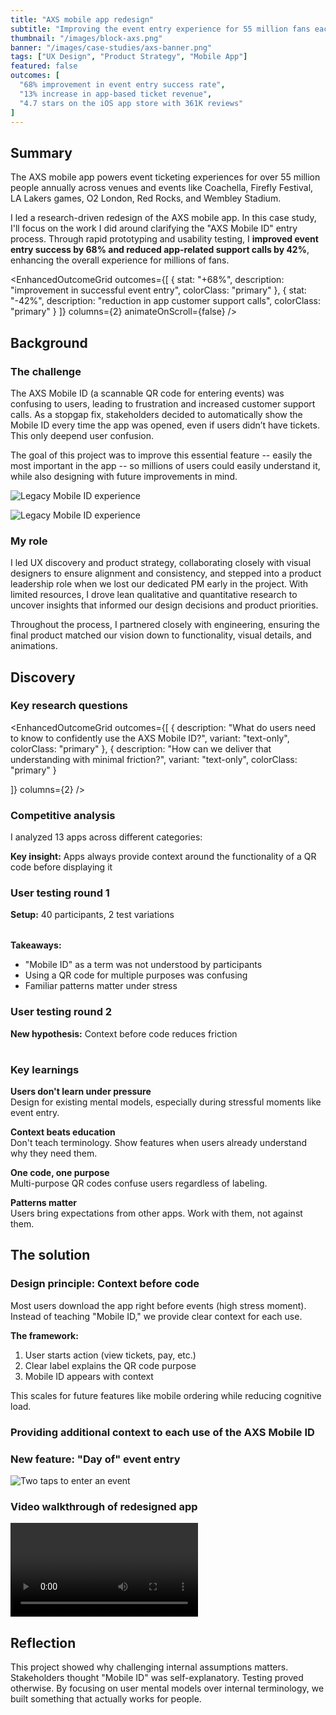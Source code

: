 ```yaml
---
title: "AXS mobile app redesign"
subtitle: "Improving the event entry experience for 55 million fans each year"
thumbnail: "/images/block-axs.png"
banner: "/images/case-studies/axs-banner.png"
tags: ["UX Design", "Product Strategy", "Mobile App"]
featured: false
outcomes: [
  "68% improvement in event entry success rate",
  "13% increase in app-based ticket revenue",
  "4.7 stars on the iOS app store with 361K reviews"
]
---
```









## Summary


<ProjectDetails 
goal="Reduce event entry friction, increase customer understanding"
responsibilities="UX design, customer research, product strategy"
duration="6 months"
/>

The AXS mobile app powers event ticketing experiences for over 55 million people annually across venues and events like Coachella, Firefly Festival, LA Lakers games, O2 London, Red Rocks, and Wembley Stadium.

I led a research-driven redesign of the AXS mobile app. In this case study, I'll focus on the work I did around clarifying the "AXS Mobile ID" entry process. Through rapid prototyping and usability testing, I <strong>improved event entry success by 68% and reduced app-related support calls by 42%</strong>, enhancing the overall experience for millions of fans.


  
  
<EnhancedOutcomeGrid 
  outcomes={[
    {
      stat: "+68%",
      description: "improvement in successful event entry",
      colorClass: "primary"
    },
    {
      stat: "-42%",
      description: "reduction in app customer support calls",
      colorClass: "primary"
    }
  ]}
  columns={2}
  animateOnScroll={false}
/>

<FeaturedQuote
              quote="While leading the mobile app design, Josh conducted UX research that surfaced critical themes and insights. He framed those findings to stakeholders, executives, and the larger company in a concise way that provided a clear path forward."
              authorName="Bill Franz"
              authorTitle="UX Design Director at AXS"
              authorImage="/images/portrait-bill.jpeg"
            />

## Background

### The challenge

The AXS Mobile ID (a scannable QR code for entering events) was confusing to users, leading to frustration and increased customer support calls. As a stopgap fix, stakeholders decided to automatically show the Mobile ID every time the app was opened, even if users didn’t have tickets. This only deepend user confusion. 

The goal of this project was to improve this essential feature -- easily the most important in the app -- so millions of users could easily understand it, while also designing with future improvements in mind.

![Legacy Mobile ID experience](/images/case-studies/axs-oldapp-promo.png)

![Legacy Mobile ID experience](/images/case-studies/axs-oldapp-mobileid.gif)

### My role

I led UX discovery and product strategy, collaborating closely with visual designers to ensure alignment and consistency, and stepped into a product leadership role when we lost our dedicated PM early in the project. With limited resources, I drove lean qualitative and quantitative research to uncover insights that informed our design decisions and product priorities. 

Throughout the process, I partnered closely with engineering, ensuring the final product matched our vision down to functionality, visual details, and animations.




## Discovery 

### Key research questions

<EnhancedOutcomeGrid 
  outcomes={[
    {
      description: "What do users need to know to confidently use the AXS Mobile ID?",
      variant: "text-only",
      colorClass: "primary"
    },
    {
      description: "How can we deliver that understanding with minimal friction?",
      variant: "text-only",
      colorClass: "primary"
    }
   
  ]}
  columns={2}
/>

### Competitive analysis

I analyzed 13 apps across different categories:

<Table
  headers={['Category', 'Apps', 'Code Location', 'Context Provided']}
  data={[
    ['Events', 'Ticketmaster, Seatgeek, Vividseats', 'Tied to tickets', 'Context at each step'],
    ['Rewards', 'Starbucks, Chipotle', 'Front and center', 'Minimal'],
    ['Payments', 'Venmo, PayPal', 'Multiple locations', 'Clear labels ("Get Paid")']
  ]}
/>

**Key insight:** Apps always provide context around the functionality of a QR code before displaying it

### User testing round 1

**Setup:** 40 participants, 2 test variations

<Table
  headers={['Variation', 'User Behavior', 'Success Rate', 'Key Quote']}
  data={[
    ['Button labeled "Mobile ID"', 'Clicked unrelated elements, did not associate "Mobile ID" with event entry', 'Low', '"Mobile ID means nothing"'],
    ['Unlabeled QR code', 'Associated code with tickets but confused by multiple uses', 'Medium', '"I had no idea where to click"']
  ]}
  variant="compact"
/>

**Takeaways:**
- "Mobile ID" as a term was not understood by participants
- Using a QR code for multiple purposes was confusing
- Familiar patterns matter under stress

### User testing round 2

**New hypothesis:** Context before code reduces friction

<Table
  headers={['Variation', 'User Behavior', 'Success Rate', 'Key Quote']}
  data={[
    ['"Entry Pass" with context', '', 'Very high', '"It looks like a barcode which I would assume would be scanned"'],
    ['"Mobile ID" with context', '', 'Low', '"Mobile ID rather than Ticket(s) made me think twice"']
  ]}
  variant="compact"
/>

### Key learnings

**Users don't learn under pressure**  
Design for existing mental models, especially during stressful moments like event entry.

**Context beats education**  
Don't teach terminology. Show features when users already understand why they need them.

**One code, one purpose**  
Multi-purpose QR codes confuse users regardless of labeling.

**Patterns matter**  
Users bring expectations from other apps. Work with them, not against them.
## The solution


### Design principle: Context before code

Most users download the app right before events (high stress moment). Instead of teaching "Mobile ID," we provide clear context for each use.

**The framework:**
1. User starts action (view tickets, pay, etc.)
2. Clear label explains the QR code purpose
3. Mobile ID appears with context

This scales for future features like mobile ordering while reducing cognitive load.

### Providing additional context to each use of the AXS Mobile ID



### New feature: "Day of" event entry

![Two taps to enter an event](/images/case-studies/axs-dayof-entry.png)

### Video walkthrough of redesigned app

<Video 
  playbackId="kUshZ00b9AASVFharONWlqjRCMM9hiumclQ02a01BJXAqc" 
  title="AXS Mobile App Redesign" 
/>


## Reflection

This project showed why challenging internal assumptions matters. Stakeholders thought "Mobile ID" was self-explanatory. Testing proved otherwise. By focusing on user mental models over internal terminology, we built something that actually works for people.

